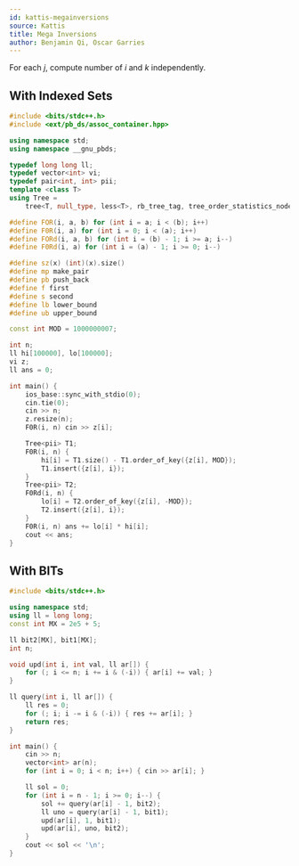 ```yaml
---
id: kattis-megainversions
source: Kattis
title: Mega Inversions
author: Benjamin Qi, Oscar Garries
---
```


For each $j$, compute number of $i$ and $k$ independently.

## With Indexed Sets

```cpp
#include <bits/stdc++.h>
#include <ext/pb_ds/assoc_container.hpp>

using namespace std;
using namespace __gnu_pbds;

typedef long long ll;
typedef vector<int> vi;
typedef pair<int, int> pii;
template <class T>
using Tree =
    tree<T, null_type, less<T>, rb_tree_tag, tree_order_statistics_node_update>;

#define FOR(i, a, b) for (int i = a; i < (b); i++)
#define F0R(i, a) for (int i = 0; i < (a); i++)
#define FORd(i, a, b) for (int i = (b) - 1; i >= a; i--)
#define F0Rd(i, a) for (int i = (a) - 1; i >= 0; i--)

#define sz(x) (int)(x).size()
#define mp make_pair
#define pb push_back
#define f first
#define s second
#define lb lower_bound
#define ub upper_bound

const int MOD = 1000000007;

int n;
ll hi[100000], lo[100000];
vi z;
ll ans = 0;

int main() {
	ios_base::sync_with_stdio(0);
	cin.tie(0);
	cin >> n;
	z.resize(n);
	F0R(i, n) cin >> z[i];

	Tree<pii> T1;
	F0R(i, n) {
		hi[i] = T1.size() - T1.order_of_key({z[i], MOD});
		T1.insert({z[i], i});
	}
	Tree<pii> T2;
	F0Rd(i, n) {
		lo[i] = T2.order_of_key({z[i], -MOD});
		T2.insert({z[i], i});
	}
	F0R(i, n) ans += lo[i] * hi[i];
	cout << ans;
}
```

## With BITs

```cpp
#include <bits/stdc++.h>

using namespace std;
using ll = long long;
const int MX = 2e5 + 5;

ll bit2[MX], bit1[MX];
int n;

void upd(int i, int val, ll ar[]) {
	for (; i <= n; i += i & (-i)) { ar[i] += val; }
}

ll query(int i, ll ar[]) {
	ll res = 0;
	for (; i; i -= i & (-i)) { res += ar[i]; }
	return res;
}

int main() {
	cin >> n;
	vector<int> ar(n);
	for (int i = 0; i < n; i++) { cin >> ar[i]; }

	ll sol = 0;
	for (int i = n - 1; i >= 0; i--) {
		sol += query(ar[i] - 1, bit2);
		ll uno = query(ar[i] - 1, bit1);
		upd(ar[i], 1, bit1);
		upd(ar[i], uno, bit2);
	}
	cout << sol << '\n';
}
```
